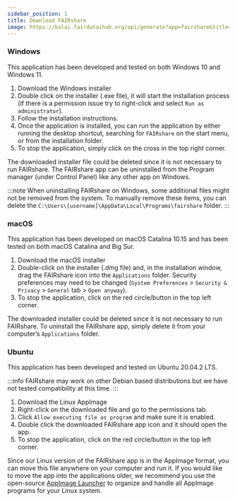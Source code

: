 ```yaml
---
sidebar_position: 1
title: Download FAIRshare
image: https://kalai.fairdataihub.org/api/generate?app=fairshare&title=Download%20FAIRshare&description=Getting%20Started&org=fairdataihub
---
```



### Windows

This application has been developed and tested on both Windows 10 and Windows 11.

1. <DownloadURL os="windows"> Download the Windows installer </DownloadURL>
2. Double click on the installer (.exe file), it will start the installation process (if there is a permission issue try to right-click and select `Run as administrator`).
3. Follow the installation instructions.
4. Once the application is installed, you can run the application by either running the desktop shortcut, searching for `FAIRshare` on the start menu, or from the installation folder.
5. To stop the application, simply click on the cross in the top right corner.

The downloaded installer file could be deleted since it is not necessary to run FAIRshare. The FAIRshare app can be uninstalled from the Program manager (under Control Panel) like any other app on Windows.

:::note
When uninstalling FAIRshare on Windows, some additional files might not be removed from the system. To manually remove these items, you can delete the `C:\Users\[username]\AppData\Local\Programs\fairshare` folder.
:::

### macOS

This application has been developed on macOS Catalina 10.15 and has been tested on both macOS Catalina and Big Sur.

1. <DownloadURL os="macos"> Download the macOS installer </DownloadURL>
2. Double-click on the installer (.dmg file) and, in the installation window, drag the FAIRshare icon into the `Applications` folder. Security preferences may need to be changed (`System Preferences` > `Security & Privacy` > `General` tab > `Open anyway`).
3. To stop the application, click on the red circle/button in the top left corner.

The downloaded installer could be deleted since it is not necessary to run FAIRshare. To uninstall the FAIRshare app, simply delete it from your computer’s `Applications` folder.

### Ubuntu

This application has been developed and tested on Ubuntu 20.04.2 LTS.

:::info
FAIRshare may work on other Debian based distributions but we have not tested compatibility at this time.
:::

1. <DownloadURL os="linux"> Download the Linux AppImage </DownloadURL>
2. Right-click on the downloaded file and go to the permissions tab.
3. Click `Allow executing file as program` and make sure it is enabled.
4. Double click the downloaded FAIRshare app icon and it should open the app.
5. To stop the application, click on the red circle/button in the top left corner.

Since our Linux version of the FAIRshare app is in the AppImage format, you can move this file anywhere on your computer and run it. If you would like to move the app into the applications older, we recommend you use the open-source [AppImage Launcher](https://github.com/TheAssassin/AppImageLauncher) to organize and handle all AppImage programs for your Linux system.


<PageFeedback />
